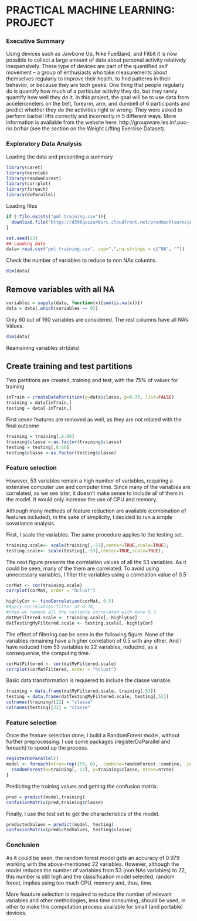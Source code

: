 PRACTICAL MACHINE LEARNING: PROJECT
========================================================

### Executive Summary

Using devices such as Jawbone Up, Nike FuelBand, and Fitbit it is now possible to collect a large amount of data about personal activity relatively inexpensively. These type of devices are part of the quantified self movement – a group of enthusiasts who take measurements about themselves regularly to improve their health, to find patterns in their behavior, or because they are tech geeks. One thing that people regularly do is quantify how much of a particular activity they do, but they rarely quantify how well they do it. In this project, the goal will be to use data from accelerometers on the belt, forearm, arm, and dumbell of 6 participants and predict whether they do the activities right or wrong. 
They were asked to perform barbell lifts correctly and incorrectly in 5 different ways. More information is available from the website here: http://groupware.les.inf.puc-rio.br/har (see the section on the Weight Lifting Exercise Dataset). 

### Exploratory Data Analysis
Loading the data and presenting a summary
```r
library(caret) 
library(kernlab)
library(randomForest)
library(corrplot)
library(foreach)
library(doParallel)
```
Loading files
```r
if (!file.exists("pml-training.csv")){
  download.file("https://d396qusza40orc.cloudfront.net/predmachlearn/pml-training.csv")
}

set.seed(23)
## Loading data
data= read.csv("pml-training.csv", sep=",",na.strings = c("NA", ""))

```

Check the number of variables to reduce to non NAs columns.
```r
dim(data)
```

## Remove variables with all NA
```r
variables = sapply(data, function(x){sum(is.na(x))})
data = data[,which(variables == 0)]
```

Only 60 out of 160 variables are considered. The rest columns have all NA's Values.
```r
dim(data)
```
Reamaining variables
str(data)

## Create training and test partitions

Two partitions are created, training and test, with the 75% of values for training
```r
inTrain = createDataPartition(y=data$classe, p=0.75, list=FALSE)
training = data[inTrain,]
testing = data[-inTrain,]
```

First seven features are removed as well, as they are not related with the final outcome
```r
training = training[,8:60]
training$classe <-as.factor(training$classe)
testing = testing[,8:60]
testing$classe <-as.factor(testing$classe)
```


### Feature selection

However, 53 variables remain a high number of variables, requiring a extensive computer use and computer time. Since many of the variables are correlated, as we see later, it doesn't make sense to include all of them in the model. It would only increase the use of CPU and memory. 

Although many methods of feature reduction are available (combination of features included), in the sake of simplicity, I decided to run a simple covariance analysis. 

First, I scale the variables. The same procedure applies to the testing set.
```r
training.scale<- scale(training[,-53],center=TRUE,scale=TRUE);
testing.scale<- scale(testing[,-53],center=TRUE,scale=TRUE);
```

The next figure presents the correlation values of all the 53 variables. As it could be seen, many of the them are correlated. To avoid using unnecessary variables, I filter the variables using a correlation value of 0.5
```r
corMat <- cor(training.scale)
corrplot(corMat, order = "hclust")
```
```r
highlyCor <- findCorrelation(corMat, 0.5)
#Apply correlation filter at 0.70,
#then we remove all the variable correlated with more 0.7.
datMyFiltered.scale <- training.scale[,-highlyCor]
datTestingMyFiltered.scale <- testing.scale[,-highlyCor]
```

The effect of filtering can be seen in the following figure. None of the variables remaining have a higher correlation of 0.5 with any other. And I have reduced from 53 variables to 22 variables, reducind, as a consequence, the computing time.
```r
corMatFiltered <- cor(datMyFiltered.scale)
corrplot(corMatFiltered, order = "hclust")
```

Basic data transformation is requiered to include the classe variable.
```r
training = data.frame(datMyFiltered.scale, training[,53])
testing = data.frame(datTestingMyFiltered.scale, testing[,53])
colnames(training)[22] = "classe"
colnames(testing)[22] = "classe"
```

### Feature selection

Once the feature selection done, I build a RandomForest model, without further preprocessing. I use some packages (registerDoParallel and foreach) to speed up the process.

```r
registerDoParallel()
model <- foreach(ntree=rep(150, 6), .combine=randomForest::combine, .packages='randomForest') %dopar% {
  randomForest(x=training[,-22], y=training$classe, ntree=ntree)
}
```


Predicting the training values and getting the confusion matrix.
```r
pred = predict(model,training)
confusionMatrix(pred,training$classe)
```

Finally, I use the test set to get the characteristics of the model.
```r
predictedValues = predict(model, testing)
confusionMatrix(predictedValues, testing$classe)
```


### Conclusion

As it could be seen, the random forest model gets an accuracy of 0.979 working with the above-mentioned 22 variables. However, although the model reduces the number of variables from 53 (non NAs variables) to 22, this number is still high and the classification model selected, random forest, implies using too much CPU, memory and, thus, time. 

More feauture selection is required to reduce the number of relevant variables and other methodogies, less time consuming, should be used, in other to make this computation process available for small (and portable) devices.




